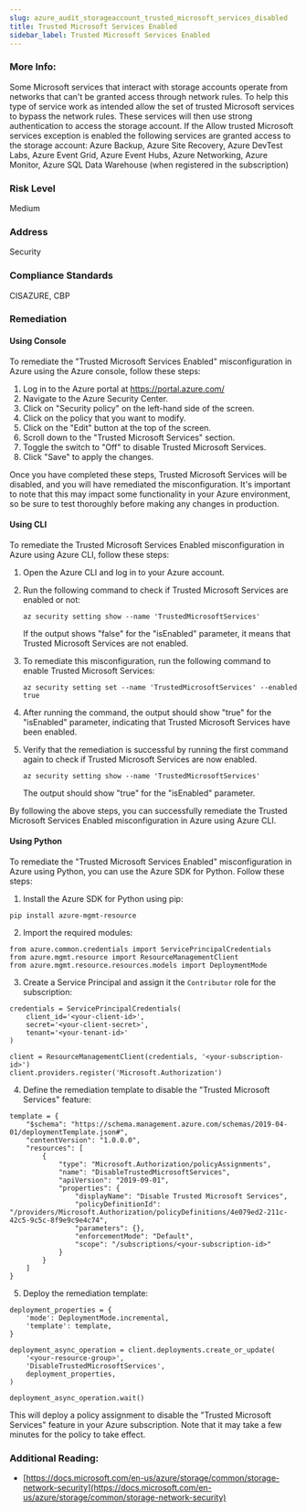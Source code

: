 ```yaml
---
slug: azure_audit_storageaccount_trusted_microsoft_services_disabled
title: Trusted Microsoft Services Enabled
sidebar_label: Trusted Microsoft Services Enabled
---
```


### More Info:

Some Microsoft services that interact with storage accounts operate from networks that can't be granted access through network rules. To help this type of service work as intended allow the set of trusted Microsoft services to bypass the network rules. These services will then use strong authentication to access the storage account. If the Allow trusted Microsoft services exception is enabled the following services are granted access to the storage account: Azure Backup, Azure Site Recovery, Azure DevTest Labs, Azure Event Grid, Azure Event Hubs, Azure Networking, Azure Monitor, Azure SQL Data Warehouse (when registered in the subscription)

### Risk Level

Medium

### Address

Security

### Compliance Standards

CISAZURE, CBP

### Remediation

#### Using Console

To remediate the "Trusted Microsoft Services Enabled" misconfiguration in Azure using the Azure console, follow these steps:

1. Log in to the Azure portal at https://portal.azure.com/
2. Navigate to the Azure Security Center.
3. Click on "Security policy" on the left-hand side of the screen.
4. Click on the policy that you want to modify.
5. Click on the "Edit" button at the top of the screen.
6. Scroll down to the "Trusted Microsoft Services" section.
7. Toggle the switch to "Off" to disable Trusted Microsoft Services.
8. Click "Save" to apply the changes.

Once you have completed these steps, Trusted Microsoft Services will be disabled, and you will have remediated the misconfiguration. It's important to note that this may impact some functionality in your Azure environment, so be sure to test thoroughly before making any changes in production.

#### Using CLI

To remediate the Trusted Microsoft Services Enabled misconfiguration in Azure using Azure CLI, follow these steps:

1. Open the Azure CLI and log in to your Azure account.
2. Run the following command to check if Trusted Microsoft Services are enabled or not:
   
   ```az security setting show --name 'TrustedMicrosoftServices'```
   
   If the output shows "false" for the "isEnabled" parameter, it means that Trusted Microsoft Services are not enabled.

3. To remediate this misconfiguration, run the following command to enable Trusted Microsoft Services:

   ```az security setting set --name 'TrustedMicrosoftServices' --enabled true```

4. After running the command, the output should show "true" for the "isEnabled" parameter, indicating that Trusted Microsoft Services have been enabled.

5. Verify that the remediation is successful by running the first command again to check if Trusted Microsoft Services are now enabled.

   ```az security setting show --name 'TrustedMicrosoftServices'```

   The output should show "true" for the "isEnabled" parameter.

By following the above steps, you can successfully remediate the Trusted Microsoft Services Enabled misconfiguration in Azure using Azure CLI.

#### Using Python

To remediate the "Trusted Microsoft Services Enabled" misconfiguration in Azure using Python, you can use the Azure SDK for Python. Follow these steps:

1. Install the Azure SDK for Python using pip:

```
pip install azure-mgmt-resource
```

2. Import the required modules:

```
from azure.common.credentials import ServicePrincipalCredentials
from azure.mgmt.resource import ResourceManagementClient
from azure.mgmt.resource.resources.models import DeploymentMode
```

3. Create a Service Principal and assign it the `Contributor` role for the subscription:

```
credentials = ServicePrincipalCredentials(
    client_id='<your-client-id>',
    secret='<your-client-secret>',
    tenant='<your-tenant-id>'
)

client = ResourceManagementClient(credentials, '<your-subscription-id>')
client.providers.register('Microsoft.Authorization')
```

4. Define the remediation template to disable the "Trusted Microsoft Services" feature:

```
template = {
    "$schema": "https://schema.management.azure.com/schemas/2019-04-01/deploymentTemplate.json#",
    "contentVersion": "1.0.0.0",
    "resources": [
        {
            "type": "Microsoft.Authorization/policyAssignments",
            "name": "DisableTrustedMicrosoftServices",
            "apiVersion": "2019-09-01",
            "properties": {
                "displayName": "Disable Trusted Microsoft Services",
                "policyDefinitionId": "/providers/Microsoft.Authorization/policyDefinitions/4e079ed2-211c-42c5-9c5c-8f9e9c9e4c74",
                "parameters": {},
                "enforcementMode": "Default",
                "scope": "/subscriptions/<your-subscription-id>"
            }
        }
    ]
}
```

5. Deploy the remediation template:

```
deployment_properties = {
    'mode': DeploymentMode.incremental,
    'template': template,
}

deployment_async_operation = client.deployments.create_or_update(
    '<your-resource-group>',
    'DisableTrustedMicrosoftServices',
    deployment_properties,
)

deployment_async_operation.wait()
```

This will deploy a policy assignment to disable the "Trusted Microsoft Services" feature in your Azure subscription. Note that it may take a few minutes for the policy to take effect.


### Additional Reading:

- [https://docs.microsoft.com/en-us/azure/storage/common/storage-network-security](https://docs.microsoft.com/en-us/azure/storage/common/storage-network-security) 

